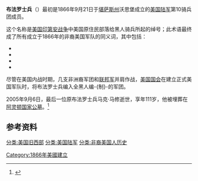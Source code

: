 {{Infobox military unit
|unit_name= 布法罗士兵 
|image= [[File:Buffalo_soldiers1.jpg|300px]]
|caption=美国陆军第25步兵团布法罗士兵，拍摄于1890年
|dates= 1866－1951年
|country= 
|allegiance={{flag|United States of America}}
|branch=[[File:Emblem_of_the_United_States_Department_of_the_Army.svg|23px]] [[美国陆军|美国陆军]]
|type=
|role=
|size=
|command_structure=
|garrison=
|garrison_label=
|nickname= 布法罗士兵 水牛城士兵
|patron=
|motto=
|colors=
|colors_label=
|march=
|mascot=
|equipment=
|equipment_label=
|battles=[[美国印第安战争|美国印第安战争]]<br>[[香蕉战争|香蕉战争]]<br>[[美西战争|美西战争]]<br>[[美菲战争|美菲战争]]<br>[[边境战争|边境战争]]<br>[[第一次世界大战|第一次世界大战]]<br>[[第二次世界大战|第二次世界大战]]
|anniversaries=
|decorations=
|battle_honours=
|disbanded=
<!-- Commanders -->
|commander1=
|commander1_label=
|commander2=
|commander2_label=
|commander3=
|commander3_label=
|notable_commanders=
<!-- Insignia -->
|identification_symbol=
|identification_symbol_label=
|identification_symbol_2=
|identification_symbol_2_label=
|identification_symbol_3=
|identification_symbol_3_label=
|identification_symbol_4=
|identification_symbol_4_label=
}}
'''布法罗士兵'''（{{lang-en|'''Buffalo Soldiers'''}}）最初是1866年9月21日于[[堪萨斯州|堪萨斯州]]沃思堡成立的[[美国陆军|美国陆军]]第10骑兵团成员。

这个名称是[[美国印第安战争|美国印第安战争]]中美国原住民部落给黑人骑兵所起的绰号；此术语最终成了所有成立于1866年的非裔美国军队的同义词，其中包括：
*{{le|第9骑兵团|9th Cavalry Regiment (United States)}}
*{{le|第10骑兵团|10th Cavalry Regiment (United States)}}
*{{le|第24步兵团|24th Infantry Regiment (United States)}}
*{{le|第25步兵团|25th Infantry Regiment (United States)}}

尽管在美国内战时期，几支非洲裔军团和[[联邦军|联邦军]]并肩作战，[[美国国会|美国国会]]在建立正式美国军队时，将布法罗士兵编入全黑人编-{制}-的军团。

2005年9月6日，最后一位原布法罗士兵马克·马修逝世，享年111岁，他被埋葬在[[阿灵顿国家公墓|阿灵顿国家公墓]]。<ref name="matthews">{{Citation
  | last = Shaughnessy
  | first = Larry
  | title = Oldest Buffalo Soldier to be Buried at Arlington
  | date = September 19, 2005
  | url = http://www.cnn.com/2005/US/09/17/buffalo.soldier/index.html
  | accessdate = 2012-03-19
  | work = CNN
  | archive-date = 2007-03-27
  | archive-url = https://web.archive.org/web/20070327190035/http://www.cnn.com/2005/US/09/17/buffalo.soldier/index.html
  | dead-url = no
  }}</ref>

==参考资料==
{{reflist}}

{{DEFAULTSORT:Buffalo Soldiers}}
[[分类:美国旧西部|分类:美国旧西部]]
[[分类:美国陆军|分类:美国陆军]]
[[分类:非裔美国人历史|分类:非裔美国人历史]]
[[Category:1866年美國建立|Category:1866年美國建立]]